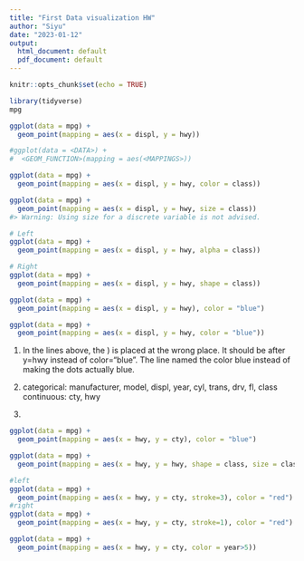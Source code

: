 ```yaml
---
title: "First Data visualization HW"
author: "Siyu"
date: "2023-01-12"
output:
  html_document: default
  pdf_document: default
---
```


```r
knitr::opts_chunk$set(echo = TRUE)
```



```r
library(tidyverse)
mpg
```

```r
ggplot(data = mpg) + 
  geom_point(mapping = aes(x = displ, y = hwy))

#ggplot(data = <DATA>) + 
#  <GEOM_FUNCTION>(mapping = aes(<MAPPINGS>))
```

```r
ggplot(data = mpg) + 
  geom_point(mapping = aes(x = displ, y = hwy, color = class))
```

```r
ggplot(data = mpg) + 
  geom_point(mapping = aes(x = displ, y = hwy, size = class))
#> Warning: Using size for a discrete variable is not advised.
```

```r
# Left
ggplot(data = mpg) + 
  geom_point(mapping = aes(x = displ, y = hwy, alpha = class))

# Right
ggplot(data = mpg) + 
  geom_point(mapping = aes(x = displ, y = hwy, shape = class))
```

```r
ggplot(data = mpg) + 
  geom_point(mapping = aes(x = displ, y = hwy), color = "blue")
```

```r
ggplot(data = mpg) + 
  geom_point(mapping = aes(x = displ, y = hwy, color = "blue"))
```

1. In the lines above, the ) is placed at the wrong place. It should be after y=hwy instead of color="blue". The line named the color blue instead of making the dots actually blue. 

2. categorical: manufacturer, model, displ, year, cyl, trans, drv, fl, class
continuous: cty, hwy

3. 
```r
ggplot(data = mpg) + 
  geom_point(mapping = aes(x = hwy, y = cty), color = "blue")
```

```r
ggplot(data = mpg) + 
  geom_point(mapping = aes(x = hwy, y = hwy, shape = class, size = class), color = "blue")
```

```r
#left
ggplot(data = mpg) + 
  geom_point(mapping = aes(x = hwy, y = cty, stroke=3), color = "red")
#right
ggplot(data = mpg) + 
  geom_point(mapping = aes(x = hwy, y = cty, stroke=1), color = "red")
```

```r
ggplot(data = mpg) + 
  geom_point(mapping = aes(x = hwy, y = cty, color = year>5))
```